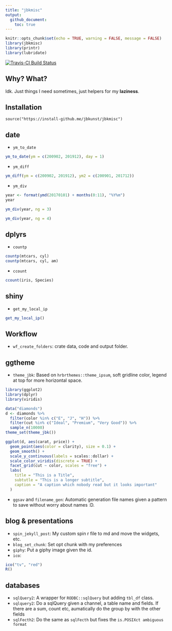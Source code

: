 ```yaml
---
title: "jbkmisc"
output:
  github_document:
    toc: true
---
```


```r
knitr::opts_chunk$set(echo = TRUE, warning = FALSE, message = FALSE)
library(jbkmisc)
library(printr)
library(lubridate)
```

[![Travis-CI Build Status](https://travis-ci.org/jbkunst/jbkmisc.svg?branch=master)](https://travis-ci.org/jbkunst/jbkmisc)

## Why? What?

Idk. Just things I need sometimes, just helpers for my __laziness__.

## Installation

```
source("https://install-github.me/jbkunst/jbkmisc")
```

## date

* `ym_to_date`
```r
ym_to_date(ym = c(200902, 201912), day = 1)
```

* `ym_diff`

```r
ym_diff(ym = c(200902, 201912), ym2 = c(200901, 201712))
```

* `ym_div`

```r
year <- format(ymd(20170101) + months(0:11), "%Y%m")
year

ym_div(year, ng = 3)

ym_div(year, ng = 4)
```

## dplyrs

* `countp`

```r
countp(mtcars, cyl)
countp(mtcars, cyl, am)
```


* `ccount`
```r
ccount(iris, Species)
```


## shiny
* `get_my_local_ip`

```r
get_my_local_ip()
```

## Workflow
* `wf_create_folders`: crate data, code and output folder.

## ggtheme

* `theme_jbk`: Based on `hrbrthemes::theme_ipsum`, soft gridline color, legend at top for more horizontal space.

```r
library(ggplot2)
library(dplyr)
library(viridis)

data("diamonds")
d <- diamonds %>% 
  filter(color %in% c("E", "J", "H")) %>% 
  filter(cut %in% c("Ideal", "Premium", "Very Good")) %>% 
  sample_n(10000)
theme_set(theme_jbk())

ggplot(d, aes(carat, price)) + 
  geom_point(aes(color = clarity), size = 0.1) + 
  geom_smooth() + 
  scale_y_continuous(labels = scales::dollar) + 
  scale_color_viridis(discrete = TRUE) + 
  facet_grid(cut ~ color, scales = "free") + 
  labs(
    title = "This is a Title",
    subtutle = "This is a longer subtitle",
    caption = "A caption which nobody read but it looks important"
  )
```

* `ggsav` and `filename_gen`: Automatic generation file names given a pattern
to save without worry about names :D.

## blog & presentations
* `spin_jekyll_post`: My custom spin r file to md and move the widgets, etc.
* `blog_set_chunk`: Set opt chunk with my preferences
* `giphy`: Put a giphy image given the id.
* `ico`:

```r
ico("tv", "red")
R()
```


## databases
* `sqlQuery2`: A wrapper for `RODBC::sqlQuery` but adding `tbl_df` class.
* `sqlquery2`: Do a sqlQuery given a channel, a table name and fields. If 
there are a sum, count etc, aumatically do the group by with the other 
fields
* `sqlFecth2`: Do the same as `sqlFecth` but fixes the `is.POSIXct ambiguous format`
